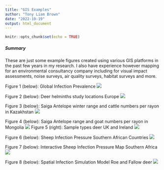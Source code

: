 ---
title: "GIS Examples"
author: "Tony Liam Brown"
date: "2022-10-19"
output: html_document
---

```{r setup, include=FALSE}
knitr::opts_chunk$set(echo = TRUE)
```

##### Summary

These are just some example figures created using various GIS platforms in the past few years in my research. I also have experience however mapping for an environmental consultancy company including for visual impact assessments, noise surveys, air quality surveys, habitat surveys and more.


Figure 1 (below): Global Infection Prevalence
![](C:/Users/tonyb/OneDrive - Queen's University Belfast/8. Side Projects/github_pages/tony_gis/GIS Portfolio/Global Infection Figure.png)

Figure 2 (below): Deer helminths study locations Europe
![](C:/Users/tonyb/OneDrive - Queen's University Belfast/8. Side Projects/github_pages/tony_gis/GIS Portfolio/Deer Helminth Studies Europe.png)

Figure 3 (below): Saiga Antelope winter range and cattle numbers per rayon in Kazakhstan
![](C:/Users/tonyb/OneDrive - Queen's University Belfast/8. Side Projects/github_pages/tony_gis/GIS Portfolio/Saiga Range and Livestock Numbers Kazakhstan.png)

Figure 4 (below): Saiga Antelope range and goat numbers per rayon in Mongolia
![](C:/Users/tonyb/OneDrive - Queen's University Belfast/8. Side Projects/github_pages/tony_gis/GIS Portfolio/Saiga Range and Livestock Numbers Mongolia.png)
Figure 5 (right): Sample types deer UK and Ireland
![](C:/Users/tonyb/OneDrive - Queen's University Belfast/8. Side Projects/github_pages/tony_gis/GIS Portfolio/Sample Types Deer UK Ireland.png)


Figure 6 (below): Sheep Infection Pressure Southern African Countries
![](C:/Users/tonyb/OneDrive - Queen's University Belfast/8. Side Projects/github_pages/tony_gis/GIS Portfolio/Infection Pressure Southern Africa.png)


Figure 7 (below): Interactive Sheep Infection Pressure Map Southern Africa
![](C:/Users/tonyb/OneDrive - Queen's University Belfast/8. Side Projects/github_pages/tony_gis/GIS Portfolio/Interactive Infection Map.png)


Figure 8 (below): Spatial Infection Simulation Model Roe and Fallow deer
![](C:/Users/tonyb/OneDrive - Queen's University Belfast/8. Side Projects/github_pages/tony_gis/GIS Portfolio/Spatial Simulation Model.png)





